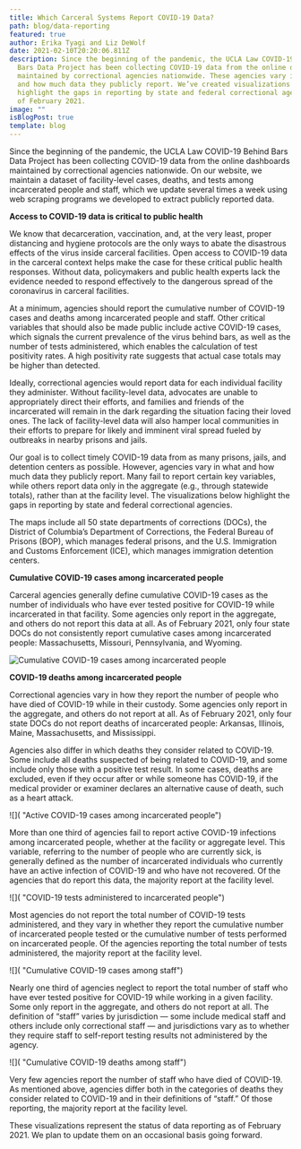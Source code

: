 ```yaml
---
title: Which Carceral Systems Report COVID-19 Data?
path: blog/data-reporting
featured: true
author: Erika Tyagi and Liz DeWolf
date: 2021-02-10T20:20:06.811Z
description: Since the beginning of the pandemic, the UCLA Law COVID-19 Behind
  Bars Data Project has been collecting COVID-19 data from the online dashboards
  maintained by correctional agencies nationwide. These agencies vary in what
  and how much data they publicly report. We’ve created visualizations to
  highlight the gaps in reporting by state and federal correctional agencies as
  of February 2021.
image: ""
isBlogPost: true
template: blog
---
```

Since the beginning of the pandemic, the UCLA Law COVID-19 Behind Bars Data Project has been collecting COVID-19 data from the online dashboards maintained by correctional agencies nationwide. On our website, we maintain a dataset of facility-level cases, deaths, and tests among incarcerated people and staff, which we update several times a week using web scraping programs we developed to extract publicly reported data.



**Access to COVID-19 data is critical to public health**

We know that decarceration, vaccination, and, at the very least, proper distancing and hygiene protocols are the only ways to abate the disastrous effects of the virus inside carceral facilities. Open access to COVID-19 data in the carceral context helps make the case for these critical public health responses. Without data, policymakers and public health experts lack the evidence needed to respond effectively to the dangerous spread of the coronavirus in carceral facilities. 

At a minimum, agencies should report the cumulative number of COVID-19 cases and deaths among incarcerated people and staff. Other critical variables that should also be made public include active COVID-19 cases, which signals the current prevalence of the virus behind bars, as well as the number of tests administered, which enables the calculation of test positivity rates. A high positivity rate suggests that actual case totals may be higher than detected. 

Ideally, correctional agencies would report data for each individual facility they administer. Without facility-level data, advocates are unable to appropriately direct their efforts, and families and friends of the incarcerated will remain in the dark regarding the situation facing their loved ones. The lack of facility-level data will also hamper local communities in their efforts to prepare for likely and imminent viral spread fueled by outbreaks in nearby prisons and jails. 

Our goal is to collect timely COVID-19 data from as many prisons, jails, and detention centers as possible. However, agencies vary in what and how much data they publicly report. Many fail to report certain key variables, while others report data only in the aggregate (e.g., through statewide totals), rather than at the facility level. The visualizations below highlight the gaps in reporting by state and federal correctional agencies.

The maps include all 50 state departments of corrections (DOCs), the District of Columbia’s Department of Corrections, the Federal Bureau of Prisons (BOP), which manages federal prisons, and the U.S. Immigration and Customs Enforcement (ICE), which manages immigration detention centers. 



**Cumulative COVID-19 cases among incarcerated people**

Carceral agencies generally define cumulative COVID-19 cases as the number of individuals who have ever tested positive for COVID-19 while incarcerated in that facility. Some agencies only report in the aggregate, and others do not report this data at all. As of February 2021, only four state DOCs do not consistently report cumulative cases among incarcerated people: Massachusetts, Missouri, Pennsylvania, and Wyoming.

![](res-cumulative-cases-feb-10-3.png "Cumulative COVID-19 cases among incarcerated people")

**COVID-19 deaths among incarcerated people**

Correctional agencies vary in how they report the number of people who have died of COVID-19 while in their custody. Some agencies only report in the aggregate, and others do not report at all. 
As of February 2021, only four state DOCs do not report deaths of incarcerated people: Arkansas, Illinois, Maine, Massachusetts, and Mississippi. 

Agencies also differ in which deaths they consider related to COVID-19. Some include all deaths suspected of being related to COVID-19, and some include only those with a positive test result. In some cases, deaths are excluded, even if they occur after or while someone has COVID-19, if the medical provider or examiner declares an alternative cause of death, such as a heart attack. 

![]( "Active COVID-19 cases among incarcerated people")

More than one third of agencies fail to report active COVID-19 infections among incarcerated people, whether at the facility or aggregate level. This variable, referring to the number of people who are currently sick, is generally defined as the number of incarcerated individuals who currently have an active infection of COVID-19 and who have not recovered. Of the agencies that do report this data, the majority report at the facility level.

![]( "COVID-19 tests administered to incarcerated people")

Most agencies do not report the total number of COVID-19 tests administered, and they vary in whether they report the cumulative number of incarcerated people tested or the cumulative number of tests performed on incarcerated people. Of the agencies reporting the total number of tests administered, the majority report at the facility level. 

![]( "Cumulative COVID-19 cases among staff")

Nearly one third of agencies neglect to report the total number of staff who have ever tested positive for COVID-19 while working in a given facility. Some only report in the aggregate, and others do not report at all. The definition of “staff” varies by jurisdiction — some include medical staff and others include only correctional staff — and jurisdictions vary as to whether they require staff to self-report testing results not administered by the agency. 

![]( "Cumulative COVID-19 deaths among staff")

Very few agencies report the number of staff who have died of COVID-19. As mentioned above, agencies differ both in the categories of deaths they consider related to COVID-19 and in their definitions of “staff.”
Of those reporting, the majority report at the facility level.

These visualizations represent the status of data reporting as of February 2021. We plan to update them  on an occasional basis going forward.